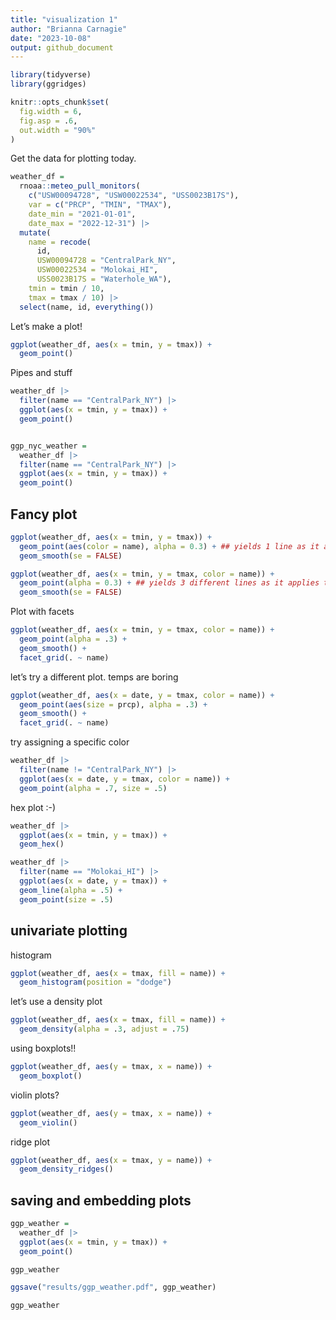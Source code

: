 ```yaml
---
title: "visualization 1"
author: "Brianna Carnagie"
date: "2023-10-08"
output: github_document
---
```



```r
library(tidyverse)
library(ggridges)

knitr::opts_chunk$set(
  fig.width = 6,
  fig.asp = .6,
  out.width = "90%"
)
```


Get the data for plotting today.

```r
weather_df = 
  rnoaa::meteo_pull_monitors(
    c("USW00094728", "USW00022534", "USS0023B17S"),
    var = c("PRCP", "TMIN", "TMAX"), 
    date_min = "2021-01-01",
    date_max = "2022-12-31") |>
  mutate(
    name = recode(
      id, 
      USW00094728 = "CentralPark_NY", 
      USW00022534 = "Molokai_HI",
      USS0023B17S = "Waterhole_WA"),
    tmin = tmin / 10,
    tmax = tmax / 10) |>
  select(name, id, everything())
```


Let's make a plot!

```r
ggplot(weather_df, aes(x = tmin, y = tmax)) + 
  geom_point()
```

Pipes and stuff

```r
weather_df |> 
  filter(name == "CentralPark_NY") |> 
  ggplot(aes(x = tmin, y = tmax)) + 
  geom_point()


ggp_nyc_weather = 
  weather_df |> 
  filter(name == "CentralPark_NY") |> 
  ggplot(aes(x = tmin, y = tmax)) + 
  geom_point()
```

## Fancy plot

```r
ggplot(weather_df, aes(x = tmin, y = tmax)) + 
  geom_point(aes(color = name), alpha = 0.3) + ## yields 1 line as it applies the color to the geom_point ONLY
  geom_smooth(se = FALSE)

ggplot(weather_df, aes(x = tmin, y = tmax, color = name)) + 
  geom_point(alpha = 0.3) + ## yields 3 different lines as it applies the color to the geom_point AND geom_smooth
  geom_smooth(se = FALSE)
```

Plot with facets

```r
ggplot(weather_df, aes(x = tmin, y = tmax, color = name)) + 
  geom_point(alpha = .3) + 
  geom_smooth() + 
  facet_grid(. ~ name)
```

let's try a different plot. temps are boring

```r
ggplot(weather_df, aes(x = date, y = tmax, color = name)) + 
  geom_point(aes(size = prcp), alpha = .3) + 
  geom_smooth() + 
  facet_grid(. ~ name)
```


try assigning a specific color

```r
weather_df |> 
  filter(name != "CentralPark_NY") |> 
  ggplot(aes(x = date, y = tmax, color = name)) + 
  geom_point(alpha = .7, size = .5)
```


hex plot :-)

```r
weather_df |> 
  ggplot(aes(x = tmin, y = tmax)) + 
  geom_hex()
```

```r
weather_df |> 
  filter(name == "Molokai_HI") |> 
  ggplot(aes(x = date, y = tmax)) + 
  geom_line(alpha = .5) + 
  geom_point(size = .5)
```



## univariate plotting

histogram

```r
ggplot(weather_df, aes(x = tmax, fill = name)) + 
  geom_histogram(position = "dodge")
```

let's use a density plot 

```r
ggplot(weather_df, aes(x = tmax, fill = name)) + 
  geom_density(alpha = .3, adjust = .75)
```


using boxplots!!

```r
ggplot(weather_df, aes(y = tmax, x = name)) + 
  geom_boxplot()
```

violin plots?

```r
ggplot(weather_df, aes(y = tmax, x = name)) + 
  geom_violin()
```

ridge plot

```r
ggplot(weather_df, aes(x = tmax, y = name)) + 
  geom_density_ridges()
```


## saving and embedding plots


```r
ggp_weather =   
  weather_df |> 
  ggplot(aes(x = tmin, y = tmax)) + 
  geom_point()

ggp_weather

ggsave("results/ggp_weather.pdf", ggp_weather)
```


```r
ggp_weather
```



